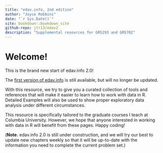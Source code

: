 ```yaml
---
title: "edav.info, 2nd edition"
author: "Joyce Robbins"
date: "`r Sys.Date()`"
site: bookdown::bookdown_site
github-repo: jtr13/edav2
description: "Supplemental resources for GR5293 and GR5702"
---
```


# Welcome!

This is the brand new start of edav.info 2.0!

The [first version of edav.info](https://jtr13.github.io/EDAV/) is still available, but will no longer be updated.

With this resource, we try to give you a curated collection of tools and references that will make it easier to learn how to work with data in R. Detailed Examples will also be used to show proper exploratory data analysis under different circumstances.

This resource is specifically tailored to the graduate courses I teach at Columbia University. However, we hope that anyone interested in working with data in R will benefit from these pages. Happy coding!

(**Note.** edav.info 2.0 is still under construction, and we will try our best to update new chapters weekly so that it will be up-to-date with the information you need to complete the current problem set.)



